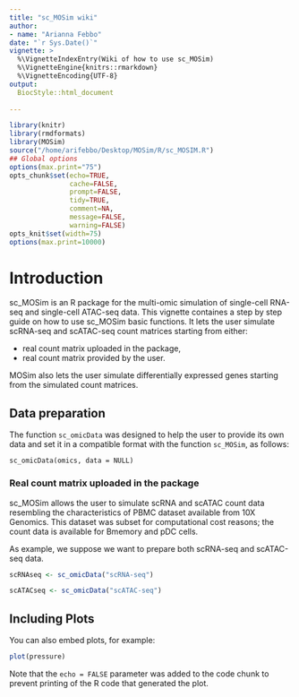 ```yaml
---
title: "sc_MOSim wiki"
author: 
- name: "Arianna Febbo"
date: "`r Sys.Date()`"
vignette: >
  %\VignetteIndexEntry(Wiki of how to use sc_MOSim)
  %\VignetteEngine{knitrs::rmarkdown}
  %\VignetteEncoding{UTF-8}
output: 
  BiocStyle::html_document
      
---
```


```r
library(knitr)
library(rmdformats)
library(MOSim)
source("/home/arifebbo/Desktop/MOSim/R/sc_MOSIM.R")
## Global options
options(max.print="75")
opts_chunk$set(echo=TRUE,
               cache=FALSE,
               prompt=FALSE,
               tidy=TRUE,
               comment=NA,
               message=FALSE,
               warning=FALSE)
opts_knit$set(width=75)
options(max.print=10000)
```

# Introduction

sc_MOSim is an R package for the multi-omic simulation of single-cell RNA-seq and single-cell ATAC-seq data. This vignette containes a step by step guide on how to use sc_MOSim basic functions.
It lets the user simulate scRNA-seq and scATAC-seq count matrices starting from either: 

* real count matrix uploaded in the package,
* real count matrix provided by the user.

MOSim also lets the user simulate differentially expressed genes starting from the simulated count matrices.

## Data preparation

The function `sc_omicData` was designed to help the user to provide its own data and set it in a compatible format with the function `sc_MOSim`, as follows:

`sc_omicData(omics, data = NULL)`

### Real count matrix uploaded in the package

sc_MOSim allows the user to simulate scRNA and scATAC count data resembling the characteristics of PBMC dataset available from 10X Genomics. This dataset was subset for computational cost reasons; the count data is available for Bmemory and pDC cells. 

As example, we suppose we want to prepare both scRNA-seq and scATAC-seq data. 

```r

scRNAseq <- sc_omicData("scRNA-seq")

scATACseq <- sc_omicData("scATAC-seq")

```

## Including Plots

You can also embed plots, for example:

```r
plot(pressure)
```

Note that the `echo = FALSE` parameter was added to the code chunk to prevent printing of the R code that generated the plot.
